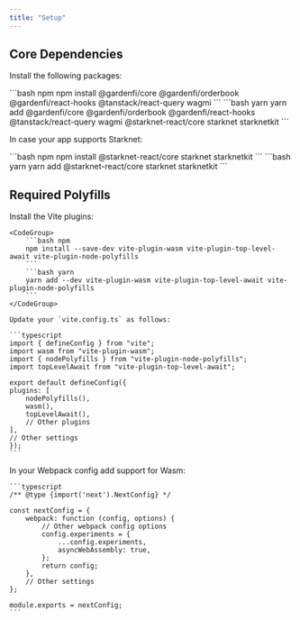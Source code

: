 ```yaml
---
title: "Setup"
---
```


## Core Dependencies

Install the following packages:

<CodeGroup>
    ```bash npm
    npm install @gardenfi/core @gardenfi/orderbook @gardenfi/react-hooks @tanstack/react-query wagmi
    ```    
    ```bash yarn
    yarn add @gardenfi/core @gardenfi/orderbook @gardenfi/react-hooks @tanstack/react-query wagmi @starknet-react/core starknet starknetkit
    ```
</CodeGroup>

In case your app supports Starknet:

<CodeGroup>
    ```bash npm
    npm install @starknet-react/core starknet starknetkit
    ```
    ```bash yarn
    yarn add @starknet-react/core starknet starknetkit
    ```
</CodeGroup>

## Required Polyfills

<Tabs>
  <Tab title="Vite">
    Install the Vite plugins:

    <CodeGroup>
        ```bash npm
        npm install --save-dev vite-plugin-wasm vite-plugin-top-level-await vite-plugin-node-polyfills
        ```
        ```bash yarn
        yarn add --dev vite-plugin-wasm vite-plugin-top-level-await vite-plugin-node-polyfills
        ```
    </CodeGroup>

    Update your `vite.config.ts` as follows:

    ```typescript
    import { defineConfig } from "vite";
    import wasm from "vite-plugin-wasm";
    import { nodePolyfills } from "vite-plugin-node-polyfills";
    import topLevelAwait from "vite-plugin-top-level-await";

    export default defineConfig({
    plugins: [
        nodePolyfills(),
        wasm(),
        topLevelAwait(),
        // Other plugins
    ],
    // Other settings
    });
    ```
  </Tab>
  <Tab title="Webpack">
    In your Webpack config add support for Wasm:

    ```typescript
    /** @type {import('next').NextConfig} */

    const nextConfig = {
        webpack: function (config, options) {
            // Other webpack config options
            config.experiments = {
                ...config.experiments,
                asyncWebAssembly: true,
            };
            return config;
        },
        // Other settings
    };

    module.exports = nextConfig;
    ```
  </Tab>
</Tabs>
